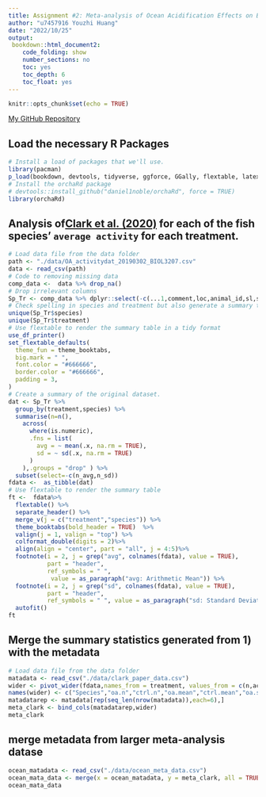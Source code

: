 ```yaml
---
title: Assignment #2: Meta-analysis of Ocean Acidification Effects on Behaviour.
author: "u7457916 Youzhi Huang"
date: "2022/10/25"
output:
 bookdown::html_document2:
    code_folding: show
    number_sections: no
    toc: yes
    toc_depth: 6
    toc_float: yes
---
```


```r
knitr::opts_chunk$set(echo = TRUE)
```

[My GitHub Repository](https://github.com/YouzhiHuang/Assignment-2Meta-analysis-of-Ocean-Acidification-Effects-on-Behaviour)

## **Load the necessary R Packages**

```r
# Install a load of packages that we'll use.
library(pacman)
p_load(bookdown, devtools, tidyverse, ggforce, GGally, flextable, latex2exp, png, magick, metafor, MASS, emmeans, R.rsp)
# Install the orchaRd package 
# devtools::install_github("daniel1noble/orchaRd", force = TRUE)
library(orchaRd)
```
## Analysis of[Clark et al. (2020)](https://doi.org/10.1038/s41586-019-1903-y) for each of the fish species’ `average activity` for each treatment.

```r
# Load data file from the data folder
path <- "./data/OA_activitydat_20190302_BIOL3207.csv"
data <- read_csv(path)
# Code to removing missing data 
comp_data <-  data %>% drop_na()
# Drop irrelevant columns
Sp_Tr <- comp_data %>% dplyr::select(-c(...1,comment,loc,animal_id,sl,size))
# Check spelling in species and treatment but also generate a summary table
unique(Sp_Tr$species)
unique(Sp_Tr$treatment)
# Use flextable to render the summary table in a tidy format
use_df_printer()
set_flextable_defaults(
  theme_fun = theme_booktabs,
  big.mark = " ", 
  font.color = "#666666",
  border.color = "#666666",
  padding = 3,
)
# Create a summary of the original dataset.
dat <- Sp_Tr %>%
  group_by(treatment,species) %>%
  summarise(n=n(),
    across(
      where(is.numeric), 
      .fns = list(
        avg = ~ mean(.x, na.rm = TRUE),
        sd = ~ sd(.x, na.rm = TRUE)
      )
    ),.groups = "drop" ) %>%
  subset(select=-c(n_avg,n_sd))
fdata <-  as_tibble(dat)
# Use flextable to render the summary table
ft <-  fdata%>%
  flextable() %>%
  separate_header() %>%
  merge_v(j = c("treatment","species")) %>%
  theme_booktabs(bold_header = TRUE)  %>% 
  valign(j = 1, valign = "top") %>%
  colformat_double(digits = 2)%>%
  align(align = "center", part = "all", j = 4:5)%>%
  footnote(i = 2, j = grep("avg", colnames(fdata), value = TRUE), 
           part = "header",
           ref_symbols = " ",
            value = as_paragraph("avg: Arithmetic Mean")) %>% 
  footnote(i = 2, j = grep("sd", colnames(fdata), value = TRUE), 
           part = "header",
           ref_symbols = " ", value = as_paragraph("sd: Standard Deviation"))%>%
  autofit() 
ft 
```

## Merge the summary statistics generated from 1) with the metadata

```r
# Load data file from the data folder
matadata <- read_csv("./data/clark_paper_data.csv")
wider <- pivot_wider(fdata,names_from = treatment, values_from = c(n,activity_avg,activity_sd))
names(wider) <- c("Species","oa.n","ctrl.n","oa.mean","ctrl.mean","oa.sd","ctrl.sd")
matadatarep <- matadata[rep(seq_len(nrow(matadata)),each=6),]
meta_clark <- bind_cols(matadatarep,wider)
meta_clark
```


## merge metadata from larger meta-analysis datase

```r
ocean_matadata <- read_csv("./data/ocean_meta_data.csv")
ocean_mata_data <- merge(x = ocean_matadata, y = meta_clark, all = TRUE)
ocean_mata_data
```






